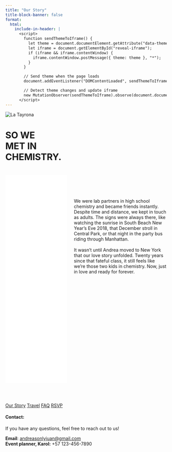 ```yaml
---
title: "Our Story"
title-block-banner: false
format: 
  html:
    include-in-header: |
      <script>
        function sendThemeToIframe() {
          let theme = document.documentElement.getAttribute("data-theme");
          let iframe = document.getElementById("reveal-iframe");
          if (iframe && iframe.contentWindow) {
            iframe.contentWindow.postMessage({ theme: theme }, "*");
          }
        }

        // Send theme when the page loads
        document.addEventListener("DOMContentLoaded", sendThemeToIframe);

        // Detect theme changes and update iframe
        new MutationObserver(sendThemeToIframe).observe(document.documentElement, { attributes: true, attributeFilter: ["data-theme"] });
      </script>
---
```


![](images/hands.jpg "La Tayrona"){#home .full-width-image}

# SO WE <BR>MET IN <BR>CHEMISTRY.{.splash-title}

#

<div class="bleed-section bg-party text-center">


::: columns

::: {.column width="40%"}


<iframe id="reveal-iframe" src="revel1.html" width="100%" height="650px"  style="border: none;"></iframe>


:::

::: {.column width="60%"}

#

<div class="story">
<br><br>
We were lab partners in high school chemistry and became friends instantly. Despite time and distance, we kept in touch as adults. The signs were always there, like watching the sunrise in South Beach New Year's Eve 2018, that December stroll in Central Park, or that night in the party bus riding through Manhattan.
<br><br>
It wasn’t until Andrea moved to New York that our love story unfolded. Twenty years since that fateful class, it still feels like we’re those two kids in chemistry. Now, just in love and ready for forever. 

</div>


:::
 
:::

 
</div>


:::{.text-center}
<br>
<br>

[Our Story](story.html){.theme-button} 
<!-- [Schedule](story.html){.theme-button}  -->
[Travel](story.html){.theme-button}
[FAQ](faq.html){.theme-button}
[RSVP](story.html){.theme-button} 


#### Contact:

If you have any questions, feel free to reach out to us!

**Email**: [andreasonlyjuan@gmail.com](mailto:andreasonlyjuan@gmail.com) <BR>
**Event planner, Karol:** +57 123-456-7890

:::



